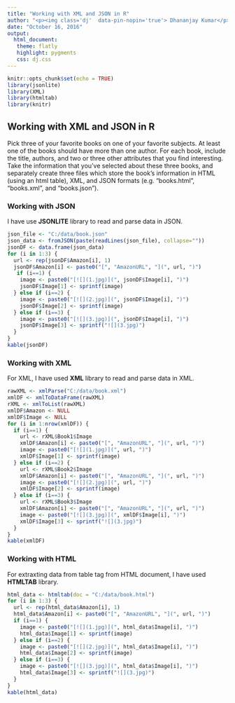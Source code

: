```yaml
---
title: "Working with XML and JSON in R"
author: "<p><img class='dj'  data-pin-nopin='true'> Dhananjay Kumar</p>"
date: "October 16, 2016"
output:
  html_document:
   theme: flatly
   highlight: pygments
   css: dj.css
---
```


```r
knitr::opts_chunk$set(echo = TRUE)
library(jsonlite)
library(XML)
library(htmltab)
library(knitr)
```


## Working with XML and JSON in R

Pick three of your favorite books on one of your favorite subjects. At least one of the books should have more
than one author. For each book, include the title, authors, and two or three other attributes that you find
interesting.
Take the information that you've selected about these three books, and separately create three files which
store the book's information in HTML (using an html table), XML, and JSON formats (e.g. "books.html",
"books.xml", and "books.json").

### Working with JSON

I have use **JSONLITE** library to read and parse data in JSON.

```r
json_file <- "C:/data/book.json"
json_data <- fromJSON(paste(readLines(json_file), collapse=""))
jsonDF <- data.frame(json_data)
for (i in 1:3) {
  url <- rep(jsonDF$Amazon[i], 1)
  jsonDF$Amazon[i] <- paste0("[", "AmazonURL", "](", url, ")")
   if (i==1) {
    image <- paste0("[![](1.jpg)](", jsonDF$Image[i], ")") 
    jsonDF$Image[1] <- sprintf(image)
  } else if (i==2) {
    image <- paste0("[![](2.jpg)](", jsonDF$Image[i], ")")
    jsonDF$Image[2] <- sprintf(image)
  } else if (i==3) {
    image <- paste0("[![](3.jpg)](", jsonDF$Image[i], ")")
    jsonDF$Image[3] <- sprintf("![](3.jpg)")
  } 
}
kable(jsonDF)
```


### Working with XML

For XML, I have used **XML** library to read and parse data in XML. 

```r
rawXML <- xmlParse("C:/data/book.xml")
xmlDF <- xmlToDataFrame(rawXML)
rXML <- xmlToList(rawXML)
xmlDF$Amazon <- NULL
xmlDF$Image <- NULL
for (i in 1:nrow(xmlDF)) {
  if (i==1) {
    url <- rXML$Book1$Image
    xmlDF$Amazon[i] <- paste0("[", "AmazonURL", "](", url, ")")
    image <- paste0("[![](1.jpg)](", url, ")") 
    xmlDF$Image[1] <- sprintf(image)
  } else if (i==2) {
    url <- rXML$Book2$Image
    xmlDF$Amazon[i] <- paste0("[", "AmazonURL", "](", url, ")")
    image <- paste0("[![](2.jpg)](", url, ")")
    xmlDF$Image[2] <- sprintf(image)
  } else if (i==3) {
    url <- rXML$Book3$Image
    xmlDF$Amazon[i] <- paste0("[", "AmazonURL", "](", url, ")")
    image <- paste0("[![](3.jpg)](", xmlDF$Image[i], ")")
    xmlDF$Image[3] <- sprintf("![](3.jpg)")
  } 
}
kable(xmlDF)
```


### Working with HTML

For extraxting data from table  tag from HTML document, I have used **HTMLTAB** library.

```r
html_data <- htmltab(doc = "C:/data/book.html")
for (i in 1:3) {
  url <- rep(html_data$Amazon[i], 1)
  html_data$Amazon[i] <- paste0("[", "AmazonURL", "](", url, ")")
  if (i==1) {
    image <- paste0("[![](1.jpg)](", html_data$Image[i], ")") 
    html_data$Image[1] <- sprintf(image)
  } else if (i==2) {
    image <- paste0("[![](2.jpg)](", html_data$Image[i], ")")
    html_data$Image[2] <- sprintf(image)
  } else if (i==3) {
    image <- paste0("[![](3.jpg)](", html_data$Image[i], ")")
    html_data$Image[3] <- sprintf("![](3.jpg)")
  } 
}
kable(html_data)
```

